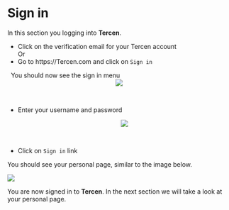 # Sign in

In this section you logging into __Tercen__.

* Click on the verification email for your Tercen account\
Or
* Go to https://Tercen.com and click on  `Sign in`

\ 
You should now see the sign in menu
<center><img src="images/signin_empty.png"></center>
\ 

* Enter your username and password
<center><img src="images/signin_filled.png"></center>
\ 

* Click on `Sign in` link


You should see your personal page, similar to the image below.
\ 

<img src="images/view_personal_page.png">

You are now signed in to __Tercen__.
In the next section we will take a look at your personal page.